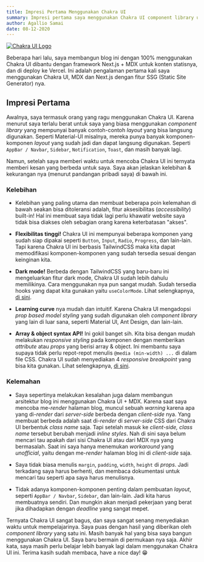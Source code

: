 ```yaml
---
title: Impresi Pertama Menggunakan Chakra UI
summary: Impresi pertama saya menggunakan Chakra UI component library untuk membuat blog ini.
author: Agallio Samai
date: 08-12-2020
---
```


<a aria-label="Chakra UI Logo" href="https://chakra-ui.com/">
  <Image
    alt="Chakra UI Logo"
    src="/images/blog/chakra-ui-logo.webp"
    width={1000}
    height={400}
    priority
  />
</a>

Beberapa hari lalu, saya membangun blog ini dengan 100% menggunakan Chakra UI dibantu dengan framework Next.js + MDX untuk konten statisnya, dan di deploy ke Vercel. Ini adalah pengalaman pertama kali saya menggunakan Chakra UI, MDX dan Next.js dengan fitur SSG (Static Site Generator) nya.

## Impresi Pertama

Awalnya, saya termasuk orang yang ragu menggunakan Chakra UI. Karena menurut saya terlalu berat untuk saya yang biasa menggunakan _component library_ yang mempunyai banyak contoh-contoh _layout_ yang bisa langsung digunakan. Seperti Material-UI misalnya, mereka punya banyak komponen-komponen _layout_ yang sudah jadi dan dapat langsung digunakan. Seperti `AppBar / Navbar`, `Sidebar`, `Notification`, `Toast`, dan masih banyak lagi.

Namun, setelah saya memberi waktu untuk mencoba Chakra UI ini ternyata memberi kesan yang berbeda untuk saya. Saya akan jelaskan kelebihan & kekurangan nya (menurut pandangan pribadi saya) di bawah ini.

### Kelebihan

- Kelebihan yang paling utama dan membuat beberapa poin kelemahan di bawah seakan bisa ditoleransi adalah, fitur aksesibilitas (_accessibility_) built-in! Hal ini membuat saya tidak lagi perlu khawatir website saya tidak bisa diakses oleh sebagian orang karena keterbatasan "akses".

- **Flexibilitas tinggi!** Chakra UI ini mempunyai beberapa komponen yang sudah siap dipakai seperti `Button`, `Input`, `Radio`, `Progress`, dan lain-lain. Tapi karena Chakra UI ini berbasis TailwindCSS maka kita dapat memodifikasi komponen-komponen yang sudah tersedia sesuai dengan keinginan kita.

- **Dark mode!** Berbeda dengan TailwindCSS yang baru-baru ini mengeluarkan fitur dark mode, Chakra UI sudah lebih dahulu memilikinya. Cara menggunakan nya pun sangat mudah. Sudah tersedia hooks yang dapat kita gunakan yaitu `useColorMode`. Lihat selengkapnya, [di sini](https://chakra-ui.com/docs/features/color-mode#usecolormode).

- **Learning curve** nya mudah dan intuitif. Karena Chakra UI mengadopsi _prop based model styling_ yang sudah digunakan oleh _component library_ yang lain di luar sana, seperti Material UI, Ant Design, dan lain-lain.

- **Array & object syntax API!** Ini gokil banget sih. Kita bisa dengan mudah melakukan _responsive styling_ pada komponen dengan memberikan _attribute_ atau _props_ yang berisi array & object. Ini membantu saya supaya tidak perlu repot-repot menulis `@media (min-width) ...` di dalam file CSS. Chakra UI sudah menyediakan 4 _responsive breakpoint_ yang bisa kita gunakan. Lihat selengkapnya, [di sini](https://chakra-ui.com/docs/theming/theme#breakpoints).

### Kelemahan

- Saya sepertinya melakukan kesalahan juga dalam membangun arsitektur blog ini menggunakan Chakra UI + MDX. Karena saat saya mencoba me-_render_ halaman blog, muncul sebuah _warning_ karena apa yang di-_render_ dari _server-side_ berbeda dengan _client-side_ nya. Yang membuat berbeda adalah saat di-_render_ di _server-side_ CSS dari Chakra UI berbentuk _class name_ saja. Tapi setelah masuk ke _client-side, class name_ tersebut berubah menjadi _inline styles_. Nah di sini saya belum mencari tau apakah dari sisi Chakra UI atau dari MDX nya yang bermasalah. Saat ini saya hanya menemukan _workaround_ yang _unofficial_, yaitu dengan me-_render_ halaman blog ini di _client-side_ saja.

- Saya tidak biasa menulis `margin`, `padding`, `width`, `height` di _props_. Jadi terkadang saya harus berhenti, dan membaca dokumentasi untuk mencari tau seperti apa saya harus menulisnya.

- Tidak adanya komponen-komponen penting dalam pembuatan _layout_, seperti `AppBar / Navbar`, `Sidebar`, dan lain-lain. Jadi kita harus membuatnya sendiri. Dan mungkin akan menjadi pekerjaan yang berat jika dihadapkan dengan _deadline_ yang sangat mepet.

Ternyata Chakra UI sangat bagus, dan saya sangat senang menyediakan waktu untuk mempelajarinya. Saya puas dengan hasil yang diberikan oleh _component library_ yang satu ini. Masih banyak hal yang bisa saya bangun menggunakan Chakra UI. Saya baru bermain di permukaan nya saja. Akhir kata, saya masih perlu belajar lebih banyak lagi dalam menggunakan Chakra UI ini. Terima kasih sudah membaca, have a nice day! 😁
